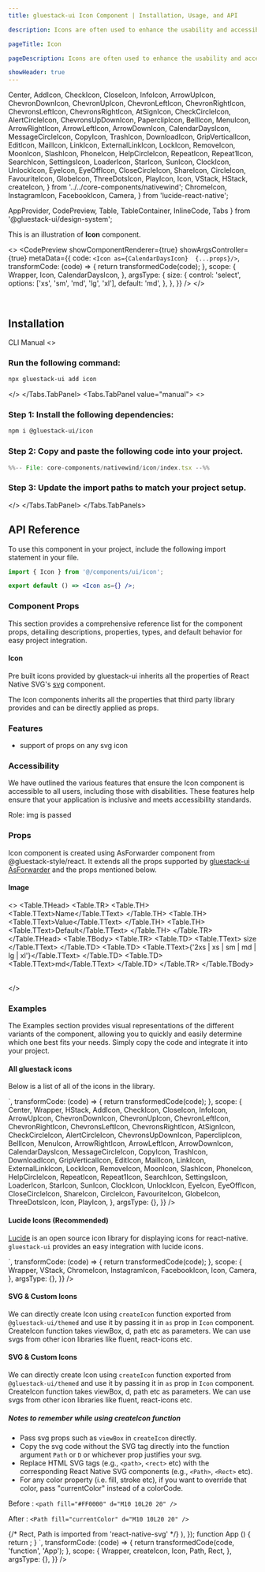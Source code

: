 ```yaml
---
title: gluestack-ui Icon Component | Installation, Usage, and API

description: Icons are often used to enhance the usability and accessibility of digital products by providing users with clear and intuitive visual cues. It serves as an intuitive and easily recognizable way to communicate with users.

pageTitle: Icon

pageDescription: Icons are often used to enhance the usability and accessibility of digital products by providing users with clear and intuitive visual cues. It serves as an intuitive and easily recognizable way to communicate with users.

showHeader: true
---
```



<Meta title="with-nativewind/components/Media And Icons/Icon" />

  Center,
  AddIcon,
  CheckIcon,
  CloseIcon,
  InfoIcon,
  ArrowUpIcon,
  ChevronDownIcon,
  ChevronUpIcon,
  ChevronLeftIcon,
  ChevronRightIcon,
  ChevronsLeftIcon,
  ChevronsRightIcon,
  AtSignIcon,
  CheckCircleIcon,
  AlertCircleIcon,
  ChevronsUpDownIcon,
  PaperclipIcon,
  BellIcon,
  MenuIcon,
  ArrowRightIcon,
  ArrowLeftIcon,
  ArrowDownIcon,
  CalendarDaysIcon,
  MessageCircleIcon,
  CopyIcon,
  TrashIcon,
  DownloadIcon,
  GripVerticalIcon,
  EditIcon,
  MailIcon,
  LinkIcon,
  ExternalLinkIcon,
  LockIcon,
  RemoveIcon,
  MoonIcon,
  SlashIcon,
  PhoneIcon,
  HelpCircleIcon,
  RepeatIcon,
  Repeat1Icon,
  SearchIcon,
  SettingsIcon,
  LoaderIcon,
  StarIcon,
  SunIcon,
  ClockIcon,
  UnlockIcon,
  EyeIcon,
  EyeOffIcon,
  CloseCircleIcon,
  ShareIcon,
  CircleIcon,
  FavouriteIcon,
  GlobeIcon,
  ThreeDotsIcon,
  PlayIcon,
  Icon,
  VStack,
  HStack,
  createIcon,
} from '../../core-components/nativewind';
  ChromeIcon,
  InstagramIcon,
  FacebookIcon,
  Camera,
} from 'lucide-react-native';

  AppProvider,
  CodePreview,
  Table,
  TableContainer,
  InlineCode,
  Tabs
} from '@gluestack-ui/design-system';


This is an illustration of **Icon** component.

<>
  <CodePreview
    showComponentRenderer={true}
    showArgsController={true}
    metaData={{
      code: `
        <Icon as={CalendarDaysIcon}  {...props}/>
      `,
      transformCode: (code) => {
        return transformedCode(code);
      },
      scope: {
        Wrapper,
        Icon,
        CalendarDaysIcon,
      },
      argsType: {
        size: {
          control: 'select',
          options: ['xs', 'sm', 'md', 'lg', 'xl'],
          default: 'md',
        },
      },
    }}
  />
</>

<br />

## Installation

<Tabs value="cli" type="section">
  <Tabs.TabList>
      <Tabs.Tab value="cli">
        <Tabs.TabTitle>CLI</Tabs.TabTitle>
      </Tabs.Tab>
     <Tabs.Tab value="manual">
        <Tabs.TabTitle>Manual</Tabs.TabTitle>
     </Tabs.Tab>
  </Tabs.TabList>
  <Tabs.TabPanels>
    <Tabs.TabPanel value="cli">
<>

### Run the following command:
  ```bash
  npx gluestack-ui add icon
  ```
</>
    </Tabs.TabPanel>
    <Tabs.TabPanel value="manual"> 
<>

### Step 1: Install the following dependencies:
```bash
npm i @gluestack-ui/icon
```

### Step 2: Copy and paste the following code into your project.
<CollapsibleCode>

```jsx 
%%-- File: core-components/nativewind/icon/index.tsx --%% 
```
</CollapsibleCode>

### Step 3: Update the import paths to match your project setup.
</>
    </Tabs.TabPanel>
  </Tabs.TabPanels>
</Tabs>

## API Reference

To use this component in your project, include the following import statement in your file.

```jsx
import { Icon } from '@/components/ui/icon';
```

```jsx
export default () => <Icon as={} />;
```

### Component Props

This section provides a comprehensive reference list for the component props, detailing descriptions, properties, types, and default behavior for easy project integration.

#### Icon

Pre built icons provided by gluestack-ui inherits all the properties of React Native SVG's [svg](https://github.com/software-mansion/react-native-svg/tree/main/Example) component.

The Icon components inherits all the properties that third party library provides and can be directly applied as props.

### Features

- support of props on any svg icon

### Accessibility

We have outlined the various features that ensure the Icon component is accessible to all users, including those with disabilities. These features help ensure that your application is inclusive and meets accessibility standards.

Role: img is passed

### Props

Icon component is created using AsForwarder component from @gluestack-style/react. It extends all the props supported by [gluestack-ui AsForwarder](https://gluestack.io/style/docs/api/as-forwarder) and the props mentioned below.

#### Image

<>
  <TableContainer>
    <Table>
      <Table.THead>
        <Table.TR>
          <Table.TH>
            <Table.TText>Name</Table.TText>
          </Table.TH>
          <Table.TH>
            <Table.TText>Value</Table.TText>
          </Table.TH>
          <Table.TH>
            <Table.TText>Default</Table.TText>
          </Table.TH>
        </Table.TR>
      </Table.THead>
      <Table.TBody>
        <Table.TR>
          <Table.TD>
            <Table.TText>
              <InlineCode>size</InlineCode>
            </Table.TText>
          </Table.TD>
          <Table.TD>
            <Table.TText>{'2xs | xs | sm | md | lg | xl'}</Table.TText>
          </Table.TD>
          <Table.TD>
            <Table.TText>md</Table.TText>
          </Table.TD>
        </Table.TR>
      </Table.TBody>
    </Table>
  </TableContainer>
</>

### Examples

The Examples section provides visual representations of the different variants of the component, allowing you to quickly and easily determine which one best fits your needs. Simply copy the code and integrate it into your project.

#### All gluestack icons

Below is a list of all of the icons in the library.

<Wrapper>
  <CodePreview
    showComponentRenderer={true}
    showArgsController={false}
    metaData={{
      code: `
      <Center>
  <HStack className="w-[70%] flex flex-wrap">
        <Icon as={AddIcon} className="m-2 w-4 h-4" />
        <Icon as={ArrowLeftIcon} className="m-2 w-4 h-4" />
        <Icon as={ArrowRightIcon} className="m-2 w-4 h-4" />
        <Icon as={ArrowUpIcon} className="m-2 w-4 h-4" />
        <Icon as={ArrowDownIcon} className="m-2 w-4 h-4" />
        <Icon as={ChevronsLeftIcon} className="m-2 w-4 h-4" />
        <Icon as={ChevronsRightIcon} className="m-2 w-4 h-4" />
        <Icon as={ChevronsUpDownIcon} className="m-2 w-4 h-4" />
        <Icon as={AtSignIcon} className="m-2 w-4 h-4" />
        <Icon as={PaperclipIcon} className="m-2 w-4 h-4" />
        <Icon as={BellIcon} className="m-2 w-4 h-4" />
        <Icon as={CalendarDaysIcon} className="m-2 w-4 h-4" />
        <Icon as={MessageCircleIcon} className="m-2 w-4 h-4" />
        <Icon as={CheckIcon} className="m-2 w-4 h-4" />
        <Icon as={ChevronDownIcon} className="m-2 w-4 h-4" />
        <Icon as={ChevronUpIcon} className="m-2 w-4 h-4" />
        <Icon as={ChevronLeftIcon} className="m-2 w-4 h-4" />
        <Icon as={ChevronRightIcon} className="m-2 w-4 h-4" />
        <Icon as={CloseIcon} className="m-2 w-4 h-4" />
        <Icon as={CopyIcon} className="m-2 w-4 h-4" />
        <Icon as={TrashIcon} className="m-2 w-4 h-4" />
        <Icon as={DownloadIcon} className="m-2 w-4 h-4" />
        <Icon as={GripVerticalIcon} className="m-2 w-4 h-4" />
        <Icon as={EditIcon} className="m-2 w-4 h-4" />
        <Icon as={MailIcon} className="m-2 w-4 h-4" />
        <Icon as={ExternalLinkIcon} className="m-2 w-4 h-4" />
        <Icon as={MenuIcon} className="m-2 w-4 h-4" />
        <Icon as={InfoIcon} className="m-2 w-4 h-4" />
        <Icon as={LinkIcon} className="m-2 w-4 h-4" />
        <Icon as={LockIcon} className="m-2 w-4 h-4" />
        <Icon as={RemoveIcon} className="m-2 w-4 h-4" />
        <Icon as={MoonIcon} className="m-2 w-4 h-4" />
        <Icon as={SlashIcon} className="m-2 w-4 h-4" />
        <Icon as={CheckCircleIcon} className="m-2 w-4 h-4" />
        <Icon as={PhoneIcon} className="m-2 w-4 h-4" />
        <Icon as={HelpCircleIcon} className="m-2 w-4 h-4" />
        <Icon as={RepeatIcon} className="m-2 w-4 h-4" />
        <Icon as={Repeat1Icon} className="m-2 w-4 h-4" />
        <Icon as={SearchIcon} className="m-2 w-4 h-4" />
        <Icon as={SettingsIcon} className="m-2 w-4 h-4" />
        <Icon as={LoaderIcon} className="m-2 w-4 h-4" />
        <Icon as={StarIcon} className="m-2 w-4 h-4" />
        <Icon as={SunIcon} className="m-2 w-4 h-4" />
        <Icon as={ClockIcon} className="m-2 w-4 h-4" />
        <Icon as={UnlockIcon} className="m-2 w-4 h-4" />
        <Icon as={EyeIcon} className="m-2 w-4 h-4" />
        <Icon as={EyeOffIcon} className="m-2 w-4 h-4" />
        <Icon as={AlertCircleIcon} className="m-2 w-4 h-4" />
        <Icon as={CloseCircleIcon} className="m-2 w-4 h-4" />
        <Icon as={ShareIcon} className="m-2 w-4 h-4" />
        <Icon as={CircleIcon} className="m-2 w-4 h-4" />
        <Icon as={FavouriteIcon} className="m-2 w-4 h-4" />
        <Icon as={GlobeIcon} className="m-2 w-4 h-4" />
        <Icon as={ThreeDotsIcon} className="m-2 w-4 h-4" />
        <Icon as={PlayIcon} className="m-2 w-4 h-4" />
  </HStack>
  </Center>
`,
      transformCode: (code) => {
        return transformedCode(code);
      },
      scope: {
        Center,
        Wrapper,
        HStack,
        AddIcon,
        CheckIcon,
        CloseIcon,
        InfoIcon,
        ArrowUpIcon,
        ChevronDownIcon,
        ChevronUpIcon,
        ChevronLeftIcon,
        ChevronRightIcon,
        ChevronsLeftIcon,
        ChevronsRightIcon,
        AtSignIcon,
        CheckCircleIcon,
        AlertCircleIcon,
        ChevronsUpDownIcon,
        PaperclipIcon,
        BellIcon,
        MenuIcon,
        ArrowRightIcon,
        ArrowLeftIcon,
        ArrowDownIcon,
        CalendarDaysIcon,
        MessageCircleIcon,
        CopyIcon,
        TrashIcon,
        DownloadIcon,
        GripVerticalIcon,
        EditIcon,
        MailIcon,
        LinkIcon,
        ExternalLinkIcon,
        LockIcon,
        RemoveIcon,
        MoonIcon,
        SlashIcon,
        PhoneIcon,
        HelpCircleIcon,
        RepeatIcon,
        Repeat1Icon,
        SearchIcon,
        SettingsIcon,
        LoaderIcon,
        StarIcon,
        SunIcon,
        ClockIcon,
        UnlockIcon,
        EyeIcon,
        EyeOffIcon,
        CloseCircleIcon,
        ShareIcon,
        CircleIcon,
        FavouriteIcon,
        GlobeIcon,
        ThreeDotsIcon,
        Icon,
        PlayIcon,
      },
      argsType: {},
    }}
  />
</Wrapper>

#### Lucide Icons (Recommended)

[Lucide](https://lucide.dev/docs/lucide-react-native) is an open source icon library for displaying icons for react-native. `gluestack-ui` provides an easy integration with lucide icons.

<Wrapper>
  <CodePreview
    showComponentRenderer={true}
    showArgsController={false}
    metaData={{
      code: `
      <VStack space="md" className="items-center">
        <Icon as={Camera} />
        <Icon as={ChromeIcon}  />
        <Icon as={InstagramIcon} />
        <Icon as={FacebookIcon} />
      </VStack>
`,
      transformCode: (code) => {
        return transformedCode(code);
      },
      scope: {
        Wrapper,
        VStack,
        ChromeIcon,
        InstagramIcon,
        FacebookIcon,
        Icon,
        Camera,
      },
      argsType: {},
    }}
  />
</Wrapper>

#### SVG & Custom Icons

We can directly create Icon using `createIcon` function exported from `@gluestack-ui/themed` and use it by passing it in `as` prop in `Icon` component.
CreateIcon function takes viewBox, d, path etc as parameters. We can use svgs from other icon libraries like fluent, react-icons etc.

#### SVG & Custom Icons

We can directly create Icon using `createIcon` function exported from `@gluestack-ui/themed` and use it by passing it in `as` prop in `Icon` component.
CreateIcon function takes viewBox, d, path etc as parameters. We can use svgs from other icon libraries like fluent, react-icons etc.

##### Notes to remember while using createIcon function

- Pass svg props such as `viewBox` in `createIcon` directly.
- Copy the svg code without the SVG tag directly into the function argument `Path` or `D` or whichever prop justifies your svg.
- Replace HTML SVG tags (e.g., `<path>`, `<rect>` etc) with the corresponding React Native SVG components (e.g., `<Path>`, `<Rect>` etc).
- For any color property (i.e. fill, stroke etc), if you want to override that color, pass "currentColor" instead of a colorCode.

Before :
`<path fill="#FF0000" d="M10 10L20 20" /> `

After :
`<Path fill="currentColor" d="M10 10L20 20" /> `

<Wrapper>
  <CodePreview
    showComponentRenderer={true}
    showArgsController={false}
    metaData={{
      code: `
        const GluestackIcon = createIcon({
          // createIcon function is imported from '@gluestack-ui/themed'
          viewBox: '0 0 32 32',
          path: (
            <>
              {/* Rect, Path is imported from 'react-native-svg' */}
              <Rect width="32" height="32" rx="2" fill="currentColor"/>
              <Path d="M9.5 14.6642L15.9999 9.87633V12.1358L9.5 16.9236V14.6642Z" fill="white"/>
              <Path d="M22.5 14.6642L16.0001 9.87639V12.1359L22.5 16.9237V14.6642Z" fill="white"/>
              <Path d="M9.5 19.8641L15.9999 15.0763V17.3358L9.5 22.1236V19.8641Z" fill="white"/>
              <Path d="M22.5 19.8642L16.0001 15.0764V17.3358L22.5 22.1237V19.8642Z" fill="white"/>
            </>
          ),
        });
      function App () {
        return <Icon as={GluestackIcon} size='xl' className="text-typography-black"/>;
      }
      `,
      transformCode: (code) => {
        return transformedCode(code, 'function', 'App');
      },
      scope: {
        Wrapper,
        createIcon,
        Icon,
        Path,
        Rect,
      },
      argsType: {},
    }}
  />
</Wrapper>
